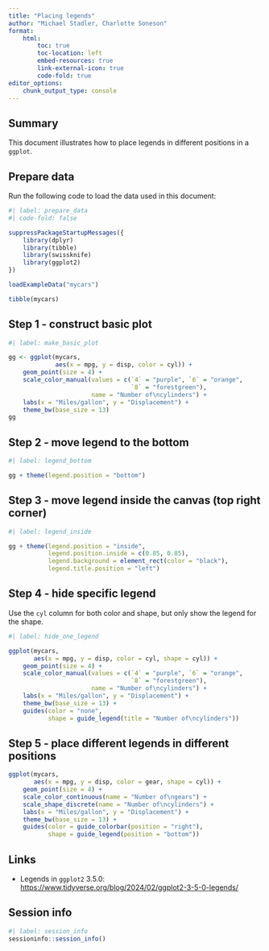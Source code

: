 ```yaml
---
title: "Placing legends"
author: "Michael Stadler, Charlotte Soneson"
format:
    html:
        toc: true
        toc-location: left
        embed-resources: true
        link-external-icon: true
        code-fold: true
editor_options: 
    chunk_output_type: console
---
```


## Summary

This document illustrates how to place legends in different positions in a 
`ggplot`.


## Prepare data

Run the following code to load the data used in this document:

```r
#| label: prepare_data
#| code-fold: false

suppressPackageStartupMessages({
    library(dplyr)
    library(tibble)
    library(swissknife)
    library(ggplot2)
})

loadExampleData("mycars")

tibble(mycars)
```


## Step 1 - construct basic plot

```r
#| label: make_basic_plot

gg <- ggplot(mycars, 
             aes(x = mpg, y = disp, color = cyl)) + 
    geom_point(size = 4) +
    scale_color_manual(values = c(`4` = "purple", `6` = "orange", 
                                  `8` = "forestgreen"), 
                       name = "Number of\ncylinders") + 
    labs(x = "Miles/gallon", y = "Displacement") + 
    theme_bw(base_size = 13)
gg
```

## Step 2 - move legend to the bottom

```r
#| label: legend_bottom

gg + theme(legend.position = "bottom")
```

## Step 3 - move legend inside the canvas (top right corner)

```r
#| label: legend_inside

gg + theme(legend.position = "inside",
           legend.position.inside = c(0.85, 0.85),
           legend.background = element_rect(color = "black"),
           legend.title.position = "left")
```

## Step 4 - hide specific legend

Use the `cyl` column for both color and shape, but only show the legend for 
the shape. 

```r
#| label: hide_one_legend

ggplot(mycars, 
       aes(x = mpg, y = disp, color = cyl, shape = cyl)) + 
    geom_point(size = 4) +
    scale_color_manual(values = c(`4` = "purple", `6` = "orange", 
                                  `8` = "forestgreen"), 
                       name = "Number of\ncylinders") + 
    labs(x = "Miles/gallon", y = "Displacement") + 
    theme_bw(base_size = 13) + 
    guides(color = "none", 
           shape = guide_legend(title = "Number of\ncylinders"))
```

## Step 5 - place different legends in different positions

```r
ggplot(mycars, 
       aes(x = mpg, y = disp, color = gear, shape = cyl)) + 
    geom_point(size = 4) +
    scale_color_continuous(name = "Number of\ngears") + 
    scale_shape_discrete(name = "Number of\ncylinders") + 
    labs(x = "Miles/gallon", y = "Displacement") + 
    theme_bw(base_size = 13) + 
    guides(color = guide_colorbar(position = "right"), 
           shape = guide_legend(position = "bottom"))
```

## Links

* Legends in `ggplot2` 3.5.0: [https://www.tidyverse.org/blog/2024/02/ggplot2-3-5-0-legends/](https://www.tidyverse.org/blog/2024/02/ggplot2-3-5-0-legends/)

## Session info

```r
#| label: session_info
sessioninfo::session_info()
```

